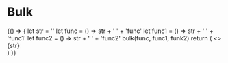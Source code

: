 

<Meta title="MDX/Helpers/Bulk" />

# Bulk

<Canvas>
  <Story name="Bulk">
    {() => {
      let str = ''
      let func = () => str + ' ' + 'func'
      let func1 = () => str + ' ' + 'func1'
      let func2 = () => str + ' ' + 'func2'
      bulk(func, func1, funk2)
      return (
        <>
          <div>{str}</div>
        </>
      )
    }}
  </Story>
</Canvas>
